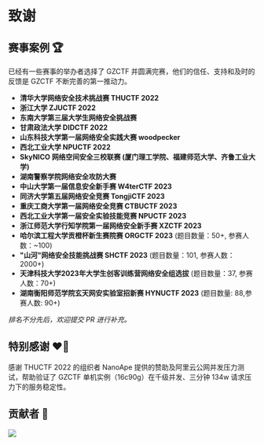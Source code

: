 # 致谢

## 赛事案例 🏆

已经有一些赛事的举办者选择了 GZCTF 并圆满完赛，他们的信任、支持和及时的反馈是 GZCTF 不断完善的第一推动力。

- **清华大学网络安全技术挑战赛 THUCTF 2022**
- **浙江大学 ZJUCTF 2022**
- **东南大学第三届大学生网络安全挑战赛**
- **甘肃政法大学 DIDCTF 2022**
- **山东科技大学第一届网络安全实践大赛 woodpecker**
- **西北工业大学 NPUCTF 2022**
- **SkyNICO 网络空间安全三校联赛 (厦门理工学院、福建师范大学、齐鲁工业大学)**
- **湖南警察学院网络安全攻防大赛**
- **中山大学第一届信息安全新手赛 W4terCTF 2023**
- **同济大学第五届网络安全竞赛 TongjiCTF 2023**
- **重庆工商大学第一届网络安全竞赛 CTBUCTF 2023**
- **西北工业大学第一届安全实验技能竞赛 NPUCTF 2023**
- **浙江师范大学行知学院第一届网络安全新手赛 XZCTF 2023**
- **哈尔滨工程大学贡橙杯新生赛院赛 ORGCTF 2023** (题目数量：50+, 参赛人数：~100)
- **"山河"网络安全技能挑战赛 SHCTF 2023** (题目数量：101, 参赛人数：2000+)
- **天津科技大学2023年大学生创客训练营网络安全组选拔** (题目数量：37, 参赛人数：70+)
- **湖南衡阳师范学院玄天网安实验室招新赛 HYNUCTF 2023** (题目数量: 88,参赛人数: 90+)

_排名不分先后，欢迎提交 PR 进行补充。_

## 特别感谢 ❤️‍🔥

感谢 THUCTF 2022 的组织者 NanoApe 提供的赞助及阿里云公网并发压力测试，帮助验证了 GZCTF 单机实例（16c90g）在千级并发、三分钟 134w 请求压力下的服务稳定性。

## 贡献者 👋

<a href="https://github.com/GZTimeWalker/GZCTF/graphs/contributors">
  <img src="https://contrib.rocks/image?repo=GZTimeWalker/GZCTF" />
</a>
